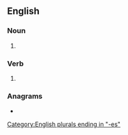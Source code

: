 ==English==

===Noun===
{{head|en|noun form}}

# {{plural of|outreach|lang=en}}

===Verb===
{{head|en|verb form}}

# {{en-third-person singular of|outreach}}

===Anagrams===
* {{anagrams|en|a=aceehorstu|euchroates}}

[[Category:English plurals ending in "-es"]]